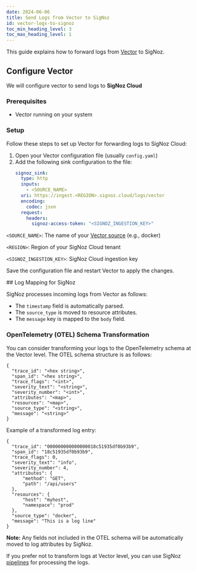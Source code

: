 ```yaml
---
date: 2024-06-06
title: Send Logs from Vector to SigNoz
id: vector-logs-to-signoz
toc_min_heading_level: 3
toc_max_heading_level: 1
---
```


This guide explains how to forward logs from [Vector](https://vector.dev/) to SigNoz.

<Tabs>

<TabItem value="cloud" label="SigNoz Cloud" default>

## Configure Vector 

We will configure vector to send logs to **SigNoz Cloud**

### Prerequisites

- Vector running on your system

### Setup

Follow these steps to set up Vector for forwarding logs to SigNoz Cloud:

1. Open your Vector configuration file (usually `config.yaml`)
2. Add the following sink configuration to the file:
    ```yaml
    signoz_sink:
      type: http
      inputs:
        - <SOURCE_NAME>
      uri: https://ingest.<REGION>.signoz.cloud/logs/vector
      encoding:
        codec: json
      request:
        headers:
          signoz-access-token: "<SIGNOZ_INGESTION_KEY>"
    ```

`<SOURCE_NAME>`: The name of your [Vector source](https://vector.dev/docs/reference/configuration/sources/) (e.g., docker)

`<REGION>`: Region of your SigNoz Cloud tenant

`<SIGNOZ_INGESTION_KEY>`: SigNoz Cloud ingestion key

Save the configuration file and restart Vector to apply the changes.


</TabItem>


</Tabs>
## Log Mapping for SigNoz

SigNoz processes incoming logs from Vector as follows:

- The `timestamp` field is automatically parsed.
- The `source_type` is moved to resource attributes.
- The `message` key is mapped to the `body` field.

### OpenTelemetry (OTEL) Schema Transformation

You can consider transforming your logs to the OpenTelemetry schema at the Vector level. The OTEL schema structure is as follows:
```
{
  "trace_id": "<hex string>",
  "span_id": "<hex string>",
  "trace_flags": "<int>",
  "severity_text": "<string>",
  "severity_number": "<int>",
  "attributes": "<map>",
  "resources": "<map>",
  "source_type": "<string>",
  "message": "<string>"
}
```

Example of a transformed log entry:
```
{
  "trace_id": "000000000000000018c51935df0b93b9",
  "span_id": "18c51935df0b93b9",
  "trace_flags": 0,
  "severity_text": "info",
  "severity_number": 4,
  "attributes": {
      "method": "GET",
      "path": "/api/users"
  },
  "resources": {
      "host": "myhost",
      "namespace": "prod"
  },
  "source_type": "docker",
  "message": "This is a log line"
}
```

**Note:** Any fields not included in the OTEL schema will be automatically moved to log attributes by SigNoz.


If you prefer not to transform logs at Vector level, you can use SigNoz [pipelines](https://signoz.io/docs/logs-pipelines/introduction/) for processing the logs.